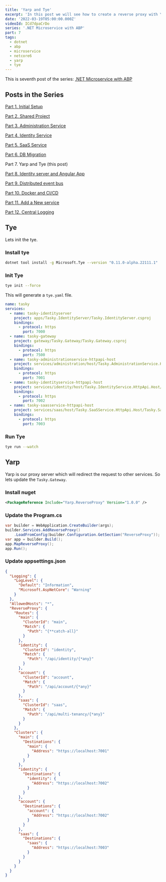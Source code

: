```yaml
---
title: 'Yarp and Tye'
excerpt: 'In this post we will see how to create a reverse proxy with Yarp and integrate Tye for our microservice application'
date: '2022-03-19T05:00:00.000Z'
videoId: ICd7dpaCrDo
series: '.NET Microservice with ABP'
part: 7
tags:
  - dotnet
  - abp
  - microservice
  - netcore6
  - yarp
  - tye
---
```


This is seventh post of the series: [.NET Microservice with ABP](/posts/abp-microservice-series)

## Posts in the Series

[Part 1. Initial Setup](/posts/netcore-microservice-with-abp-init-part-1)

[Part 2. Shared Project](/posts/netcore-microservice-with-abp-shared-project-part-2)

[Part 3. Administration Service](/posts/netcore-microservice-with-abp-administration-services-part-3)

[Part 4. Identity Service](/posts/netcore-microservice-with-abp-identity-services-part-4)

[Part 5. SaaS Service](/posts/netcore-microservice-with-abp-saas-services-part-5)

[Part 6. DB Migration](/posts/netcore-microservice-with-abp-db-migration-part-6)

Part 7. Yarp and Tye (this post)

[Part 8. Identity server and Angular App](/posts/netcore-microservice-with-abp-identity-server-and-angular-part-8)

[Part 9. Distributed event bus](/posts/netcore-microservice-with-abp-distributed-event-bus-part-9)

[Part 10. Docker and CI/CD](/posts/netcore-microservice-with-abp-docker-and-ci-cd-part-10)

[Part 11. Add a New service](/posts/netcore-microservice-with-abp-add-new-service-part-11)

[Part 12. Central Logging](/posts/netcore-microservice-with-abp-add-central-logging-part-12)

<TOCInline toc={props.toc} asDisclosure />

## Tye

Lets init the tye.

### Install tye

```bash
dotnet tool install -g Microsoft.Tye --version "0.11.0-alpha.22111.1"
```

### Init Tye

```bash
tye init --force
```

This will generate a `tye.yaml` file.

```yaml
name: tasky
services:
  - name: tasky-identityserver
    project: apps/Tasky.IdentityServer/Tasky.IdentityServer.csproj
    bindings:
      - protocol: https
        port: 7000
  - name: tasky-gateway
    project: gateway/Tasky.Gateway/Tasky.Gateway.csproj
    bindings:
      - protocol: https
        port: 7500
  - name: tasky-administrationservice-httpapi-host
    project: services/administration/host/Tasky.AdministrationService.HttpApi.Host/Tasky.AdministrationService.HttpApi.Host.csproj
    bindings:
      - protocol: https
        port: 7001
  - name: tasky-identityservice-httpapi-host
    project: services/identity/host/Tasky.IdentityService.HttpApi.Host/Tasky.IdentityService.HttpApi.Host.csproj
    bindings:
      - protocol: https
        port: 7002
  - name: tasky-saasservice-httpapi-host
    project: services/saas/host/Tasky.SaaSService.HttpApi.Host/Tasky.SaaSService.HttpApi.Host.csproj
    bindings:
      - protocol: https
        port: 7003
```

### Run Tye

```bash
tye run --watch
```

## Yarp

Yarp is our proxy server which will redirect the request to other services. So lets update the `Tasky.Gateway`.

### Install nuget

```xml
<PackageReference Include="Yarp.ReverseProxy" Version="1.0.0" />
```

### Update the Program.cs

```cs
var builder = WebApplication.CreateBuilder(args);
builder.Services.AddReverseProxy()
    .LoadFromConfig(builder.Configuration.GetSection("ReverseProxy"));
var app = builder.Build();
app.MapReverseProxy();
app.Run();
```

### Update appsettings.json

```json
{
  "Logging": {
    "LogLevel": {
      "Default": "Information",
      "Microsoft.AspNetCore": "Warning"
    }
  },
  "AllowedHosts": "*",
  "ReverseProxy": {
    "Routes": {
      "main": {
        "ClusterId": "main",
        "Match": {
          "Path": "{**catch-all}"
        }
      },
      "identity": {
        "ClusterId": "identity",
        "Match": {
          "Path": "/api/identity/{*any}"
        }
      },
      "account": {
        "ClusterId": "account",
        "Match": {
          "Path": "/api/account/{*any}"
        }
      },
      "saas": {
        "ClusterId": "saas",
        "Match": {
          "Path": "/api/multi-tenancy/{*any}"
        }
      }
    },
    "Clusters": {
      "main": {
        "Destinations": {
          "main": {
            "Address": "https://localhost:7001"
          }
        }
      },
      "identity": {
        "Destinations": {
          "identity": {
            "Address": "https://localhost:7002"
          }
        }
      },
      "account": {
        "Destinations": {
          "account": {
            "Address": "https://localhost:7002"
          }
        }
      },
      "saas": {
        "Destinations": {
          "saas": {
            "Address": "https://localhost:7003"
          }
        }
      }
    }
  }
}
```
